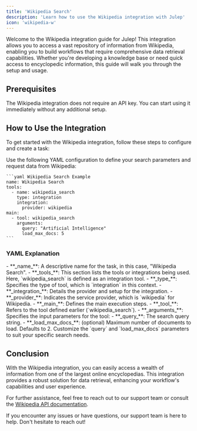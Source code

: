 ```yaml
---
title: 'Wikipedia Search'
description: 'Learn how to use the Wikipedia integration with Julep'
icon: 'wikipedia-w'
---
```


Welcome to the Wikipedia integration guide for Julep! This integration allows you to access a vast repository of information from Wikipedia, enabling you to build workflows that require comprehensive data retrieval capabilities. Whether you're developing a knowledge base or need quick access to encyclopedic information, this guide will walk you through the setup and usage.

## Prerequisites

<Info type="info" title="No API Key Required">
  The Wikipedia integration does not require an API key. You can start using it immediately without any additional setup.
</Info>

## How to Use the Integration

To get started with the Wikipedia integration, follow these steps to configure and create a task:

<Steps>
  <Step title="Define Your Search Parameters">
    Use the following YAML configuration to define your search parameters and request data from Wikipedia:

    ```yaml Wikipedia Search Example
    name: Wikipedia Search
    tools:
      - name: wikipedia_search
        type: integration
        integration:
          provider: wikipedia
    main:
      - tool: wikipedia_search
        arguments:
          query: "Artificial Intelligence"
          load_max_docs: 5
    ```
  </Step>
</Steps>

### YAML Explanation

<AccordionGroup>
  <Accordion title="Basic Configuration">
    - **_name_**: A descriptive name for the task, in this case, "Wikipedia Search".
    - **_tools_**: This section lists the tools or integrations being used. Here, `wikipedia_search` is defined as an integration tool.
  </Accordion>

  <Accordion title="Tool Configuration">
    - **_type_**: Specifies the type of tool, which is `integration` in this context.
    - **_integration_**: Details the provider and setup for the integration.
      - **_provider_**: Indicates the service provider, which is `wikipedia` for Wikipedia.
  </Accordion>

  <Accordion title="Workflow Configuration">
    - **_main_**: Defines the main execution steps.
      - **_tool_**: Refers to the tool defined earlier (`wikipedia_search`).
      - **_arguments_**: Specifies the input parameters for the tool:
        - **_query_**: The search query string.
        - **_load_max_docs_**: (optional) Maximum number of documents to load. Defaults to 2.
  </Accordion>
</AccordionGroup>

<Note>
  Customize the `query` and `load_max_docs` parameters to suit your specific search needs.
</Note>

## Conclusion

With the Wikipedia integration, you can easily access a wealth of information from one of the largest online encyclopedias. 
This integration provides a robust solution for data retrieval, enhancing your workflow's capabilities and user experience.

For further assistance, feel free to reach out to our support team or consult the [Wikipedia API documentation](https://wikipedia.readthedocs.io/en/latest/).

<Callout type="success" title="Need Help?">
  If you encounter any issues or have questions, our support team is here to help. Don't hesitate to reach out!
</Callout> 
